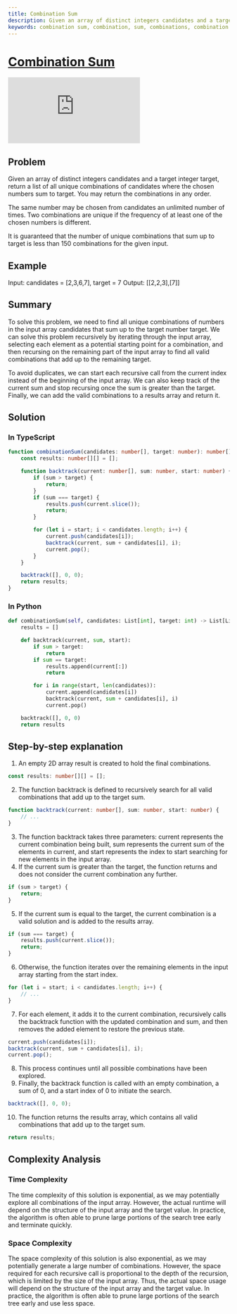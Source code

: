 ```yaml
---
title: Combination Sum
description: Given an array of distinct integers candidates and a target integer target, return a list of all unique combinations of candidates where the chosen numbers sum to target. You may return the combinations in any order.
keywords: combination sum, combination, sum, combinations, combination sum problem, combination sum algorithm, combination sum solution, combination sum leetcode, combination sum javascript, combination sum typescript, combination sum python, combination sum java, combination sum c++, combination sum c#, combination sum go, combination sum rust, combination sum swift, combination sum kotlin, combination sum dart, combination sum ruby, combination sum php, combination sum scala, combination sum clojure, combination sum haskell, combination sum elixir, combination sum f#, combination sum lua, combination sum
---
```



# [Combination Sum](https://leetcode.com/problems/combination-sum/) <DifficultyChip difficulty="medium" />

<div className="iframe-container">
	<iframe className="responsive-iframe" src="https://www.youtube.com/embed/GBKI9VSKdGg"
					title="YouTube video player" frameBorder="0"
					allow="accelerometer; autoplay; clipboard-write; encrypted-media; gyroscope; picture-in-picture"
					allowFullScreen></iframe>
</div>

## Problem

Given an array of distinct integers candidates and a target integer target, return a list of all unique combinations of candidates where the chosen numbers sum to target. You may return the combinations in any order.

The same number may be chosen from candidates an unlimited number of times. Two combinations are unique if the frequency of at least one of the chosen numbers is different.

It is guaranteed that the number of unique combinations that sum up to target is less than 150 combinations for the given input.

## Example

Input: candidates = [2,3,6,7], target = 7
Output: [[2,2,3],[7]]

## Summary

To solve this problem, we need to find all unique combinations of numbers in the input array candidates that sum up to the target number target. We can solve this problem recursively by iterating through the input array, selecting each element as a potential starting point for a combination, and then recursing on the remaining part of the input array to find all valid combinations that add up to the remaining target.

To avoid duplicates, we can start each recursive call from the current index instead of the beginning of the input array. We can also keep track of the current sum and stop recursing once the sum is greater than the target. Finally, we can add the valid combinations to a results array and return it.

## Solution

### In TypeScript

```typescript
function combinationSum(candidates: number[], target: number): number[][] {
	const results: number[][] = [];

	function backtrack(current: number[], sum: number, start: number) {
		if (sum > target) {
			return;
		}
		if (sum === target) {
			results.push(current.slice());
			return;
		}

		for (let i = start; i < candidates.length; i++) {
			current.push(candidates[i]);
			backtrack(current, sum + candidates[i], i);
			current.pop();
		}
	}

	backtrack([], 0, 0);
	return results;
}
```

### In Python

```python
def combinationSum(self, candidates: List[int], target: int) -> List[List[int]]:
	results = []

	def backtrack(current, sum, start):
		if sum > target:
			return
		if sum == target:
			results.append(current[:])
			return

		for i in range(start, len(candidates)):
			current.append(candidates[i])
			backtrack(current, sum + candidates[i], i)
			current.pop()

	backtrack([], 0, 0)
	return results
```

## Step-by-step explanation

1. An empty 2D array result is created to hold the final combinations.

```typescript
const results: number[][] = [];
```

2. The function backtrack is defined to recursively search for all valid combinations that add up to the target sum.

```typescript
function backtrack(current: number[], sum: number, start: number) {
	// ...
}
```

3. The function backtrack takes three parameters: current represents the current combination being built, sum represents the current sum of the elements in current, and start represents the index to start searching for new elements in the input array.
4. If the current sum is greater than the target, the function returns and does not consider the current combination any further.

```typescript
if (sum > target) {
	return;
}
```

5. If the current sum is equal to the target, the current combination is a valid solution and is added to the results array.

```typescript
if (sum === target) {
	results.push(current.slice());
	return;
}
```

6. Otherwise, the function iterates over the remaining elements in the input array starting from the start index.

```typescript
for (let i = start; i < candidates.length; i++) {
	// ...
}
```

7. For each element, it adds it to the current combination, recursively calls the backtrack function with the updated combination and sum, and then removes the added element to restore the previous state.

```typescript
current.push(candidates[i]);
backtrack(current, sum + candidates[i], i);
current.pop();
```

8. This process continues until all possible combinations have been explored.
9. Finally, the backtrack function is called with an empty combination, a sum of 0, and a start index of 0 to initiate the search.

```typescript
backtrack([], 0, 0);
```

10. The function returns the results array, which contains all valid combinations that add up to the target sum.

```typescript
return results;
```

## Complexity Analysis

### Time Complexity

The time complexity of this solution is exponential, as we may potentially explore all combinations of the input array. However, the actual runtime will depend on the structure of the input array and the target value. In practice, the algorithm is often able to prune large portions of the search tree early and terminate quickly.

### Space Complexity

The space complexity of this solution is also exponential, as we may potentially generate a large number of combinations. However, the space required for each recursive call is proportional to the depth of the recursion, which is limited by the size of the input array. Thus, the actual space usage will depend on the structure of the input array and the target value. In practice, the algorithm is often able to prune large portions of the search tree early and use less space.
